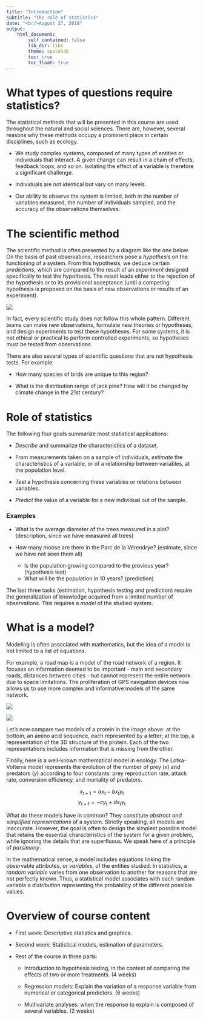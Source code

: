 ```yaml
---
title: "Introduction"
subtitle: "The role of statistics"
date: "<br/>August 27, 2018"
output: 
    html_document:
        self_contained: false
        lib_dir: libs
        theme: spacelab
        toc: true
        toc_float: true
---
```


# What types of questions require statistics?

The statistical methods that will be presented in this course are used throughout the natural and social sciences. There are, however, several reasons why these methods occupy a prominent place in certain disciplines, such as ecology.

- We study complex systems, composed of many types of entities or individuals that interact. A given change can result in a chain of effects, feedback loops, and so on. Isolating the effect of a variable is therefore a significant challenge.

- Individuals are not identical but vary on many levels.

- Our ability to observe the system is limited, both in the number of variables measured, the number of individuals sampled, and the accuracy of the observations themselves.


# The scientific method

The scientific method is often presented by a diagram like the one below. On the basis of past observations, researchers pose a *hypothesis* on the functioning of a system. From this hypothesis, we deduce certain *predictions*, which are compared to the result of an *experiment* designed specifically to test the hypothesis. The result leads either to the rejection of the hypothesis or to its provisional acceptance (until a competing hypothesis is proposed on the basis of new observations or results of an experiment).

<img class = "plain" src = "../images/methode_sci.png">

In fact, every scientific study does not follow this whole pattern. Different teams can make new observations, formulate new theories or hypotheses, and design experiments to test these hypotheses. For some systems, it is not ethical or practical to perform controlled experiments, so hypotheses must be tested from observations.

There are also several types of scientific questions that are not hypothesis tests. For example:

- How many species of birds are unique to this region?

- What is the distribution range of jack pine? How will it be changed by climate change in the 21st century?


# Role of statistics

The following four goals summarize most statistical applications:

- *Describe* and summarize the characteristics of a dataset.

- From measurements taken on a sample of individuals, *estimate* the characteristics of a variable, or of a relationship between variables, at the population level.

- *Test* a hypothesis concerning these variables or relations between variables.

- *Predict* the value of a variable for a new individual out of the sample.

### Examples

- What is the average diameter of the trees measured in a plot? (description, since we have measured all trees)

- How many moose are there in the Parc de la Vérendrye? (estimate, since we have not seen them all)
    + Is the population growing compared to the previous year? (hypothesis test)
    + What will be the population in 10 years? (prediction)
    

The last three tasks (estimation, hypothesis testing and prediction) require the generalization of knowledge acquired from a limited number of observations. This requires a *model* of the studied system.


# What is a model?

Modeling is often associated with mathematics, but the idea of a model is not limited to a list of equations.

For example, a road map is a model of the road network of a region. It focuses on information deemed to be important - main and secondary roads, distances between cities - but cannot represent the entire network due to space limitations. The proliferation of GPS navigation devices now allows us to use more complex and informative models of the same network.

![](../images/carte_routiere.gif)

![](../images/protein_seq.jpg)

Let's now compare two models of a protein in the image above: at the bottom, an amino acid sequence, each represented by a letter; at the top, a representation of the 3D structure of the protein. Each of the two representations includes information that is missing from the other.

Finally, here is a well-known mathematical model in ecology. The Lotka-Volterra model represents the evolution of the number of prey ($x$) and predators ($y$) according to four constants: prey reproduction rate, attack rate, conversion efficiency, and mortality of predators.

$$ x_ {t + 1} = a x_t - b x_t y_t $$
$$ y_ {t + 1} = -c y_t + d x_t y_t $$

What do these models have in common? They constitute *abstract and simplified representations* of a system. Strictly speaking, all models are inaccurate. However, the goal is often to design the simplest possible model that retains the essential characteristics of the system for a given problem, while ignoring the details that are superfluous. We speak here of a principle of *parsimony*.

In the mathematical sense, a model includes equations linking the observable attributes, or *variables*, of the entities studied. In statistics, a *random variable* varies from one observation to another for reasons that are not perfectly known. Thus, a statistical model associates with each random variable a *distribution* representing the probability of the different possible values.


# Overview of course content

- First week: Descriptive statistics and graphics.

- Second week: Statistical models, estimation of parameters.

- Rest of the course in three parts:

    + Introduction to hypothesis testing, in the context of comparing the effects of two or more treatments. (4 weeks)
    
    + Regression models: Explain the variation of a response variable from numerical or categorical predictors. (6 weeks)
    
    + Multivariate analyses: when the response to explain is composed of several variables. (2 weeks)
